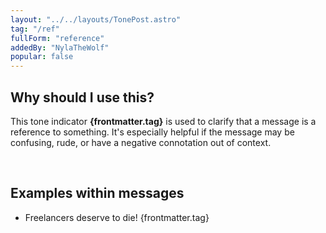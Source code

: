 ```yaml
---
layout: "../../layouts/TonePost.astro"
tag: "/ref"
fullForm: "reference"
addedBy: "NylaTheWolf"
popular: false
---
```


## Why should I use this?

This tone indicator **{frontmatter.tag}** is used to clarify that a message is a reference to something. It's especially helpful if the message may be confusing, rude, or have a negative connotation out of context.

<br />

## Examples within messages

- Freelancers deserve to die! {frontmatter.tag}
